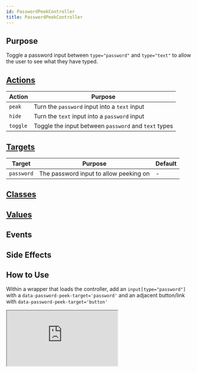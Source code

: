 ```yaml
---
id: PasswordPeekController
title: PasswordPeekController
---
```




## Purpose

Toggle a password input between `type="password"` and `type="text"` to allow the user to see what they have typed.


## [Actions](https://stimulus.hotwire.dev/reference/actions)

| Action   | Purpose                                              |
|----------|------------------------------------------------------|
| `peak`   | Turn the `password` input into a `text` input        |
| `hide`   | Turn the `text` input into a `password` input        |
| `toggle` | Toggle the input between `password` and `text` types |

## [Targets](https://stimulus.hotwire.dev/reference/targets)

| Target     | Purpose                                | Default |
|------------|----------------------------------------|---------|
| `password` | The password input to allow peeking on | -       |


## [Classes](https://stimulus.hotwire.dev/reference/classes)
<NoClasses/>

## [Values](https://stimulus.hotwire.dev/reference/values)
<NoValues/>

## Events
<NoEvents/>

## Side Effects
<NoSideEffects/>



## How to Use

Within a wrapper that loads the controller, add an `input[type="password"]` with a `data-password-peek-target='password'`
and an adjacent button/link with `data-password-peek-target='button'`


<iframe
  src="https://stimulus-library.netlify.app/controllers/password_peek_controller.html"
  style={{width: "100%", height: "500px", border: "0", borderRadius: "4px", overflow: "hidden"}}
  sandbox="allow-forms allow-modals allow-popups allow-presentation allow-same-origin allow-scripts"
/>
